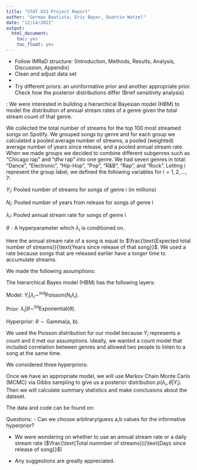 ```yaml
---
title: "STAT 431 Project Report"
author: "German Bautista, Eric Bayer, Quentin Wetzel"
date: "12/14/2021"
output:
  html_document:
    toc: yes
    toc_float: yes
---
```


- Follow IMRaD structure: (Introduction, Methods, Results, Analysis, Discussion, Appendix)
- Clean and adjust data set
-
- Try different priors: an uninformative prior and another appropriate prior. Check how the posterior distributions differ (Brief sensitivity analysis)

\textbf{Goal}: We were interested in building a hierarchical Bayesian model (HBM) to model the distribution of annual stream rates of a genre given the total stream count of that genre.

We collected the total number of streams for the top 100 most streamed songs on Spotify. We grouped songs by genre and for each group we calculated a pooled average number of streams, a pooled (weighted) average number of years since release, and a pooled annual stream rate. When we made groups we decided to combine different subgenres such as "Chicago rap" and "dfw rap" into one genre. We had seven genres in total: "Dance", "Electronic", "Hip-Hop", "Pop", "R$\&$B", "Rap", and "Rock". Letting i represent the group label, we defined the following variables for $i = 1, 2, ..., 7$:

$Y_i$: Pooled number of streams for songs of genre i (in millions)

$N_i$: Pooled number of years from release for songs of genre i

$\lambda_i$: Pooled annual stream rate for songs of genre i

$\theta: \text{A hyperparameter which}\ \lambda_i\ \text{is conditioned on}.$

Here the annual stream rate of a song is equal to $\frac{\text{Expected total number of streams}}{\text{Years since release of that song}}$. We used a rate because songs that are released earlier have a longer time to accumulate streams.

We made the following assumptions:
\begin{itemize}
\item[--] $N_i$ is fixed for each genre i.
\item[--] The pooled number of streams for songs of any genre was independent of the pooled number of streams for songs of a different genre. This means that we did not include the competitiveness between genres; say, accounting an increasing popularity of pop music in a time period due to a decreasing popularity of country music.
\item[--] Streams occurred independently and could not occur simulatenously
\item[--] The average annual stream rate of a genre was constant. 
\end{itemize}

The hierarchical Bayes model (HBM) has the following layers:

Model: $Y_i | \lambda_i \sim ^{\text{ind}} \text{Poisson}(N_i \lambda_i)$.

Prior: $\lambda_i | \theta \sim ^\text{iid} \text{Exponential} (\theta)$.

Hyperprior: $\theta \sim \text{Gamma(a, b)}$.

We used the Poisson distribution for our model because $Y_i$ represents a count and it met our assumptions. Ideally, we wanted a count model that included correlation between genres and allowed two people to listen to a song at the same time.

We considered three hyperpriors:
\begin{itemize}
    \item By choosing $a \approx 0, b \approx 0$, we obtain a proper vague hyperprior. We chose $a = 0.01, b = 0.01$ . Note that JAGS is not compatible with imporper priors.
    
    \item To get more informative hyperpriors, we chose $a = 1, b = 1$ and $a = 10, b = 10$.
    
\end{itemize}

Once we have an appropriate model, we will use Markov Chain Monte Carlo (MCMC) via Gibbs sampling to give us a posterior distribution $p(\lambda_i, \theta | Y_i)$. 
Then we will calculate summary statistics and make conclusions about the dataset.

\vspace{3mm} The data and code can be found on:\ \newline \indent \url{https://github.com/gbautista365/spotify-analysis}

Questions: 
- Can we choose arbitrary/guess a,b values for the informative hyperprior?

- We were wondering on whether to use an annual stream rate or a daily stream rate ($\frac{\text{Total nummber of streams}}{\text{Days since release of song}}$)

- Any suggestions are greatly appreciated.



<!-- # Spotify Analysis -->

<!-- ## Introduction -->





<!-- ## Methods -->





<!-- ## Results -->









<!-- ## Analysis -->





<!-- ## Discussion -->




<!-- ## Appendix -->





